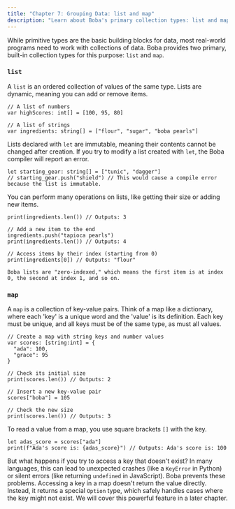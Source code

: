 ```yaml
---
title: "Chapter 7: Grouping Data: list and map"
description: "Learn about Boba's primary collection types: list and map."
---
```


While primitive types are the basic building blocks for data, most real-world programs need to work with collections of data. Boba provides two primary, built-in collection types for this purpose: `list` and `map`.

### `list`

A `list` is an ordered collection of values of the same type. Lists are dynamic, meaning you can add or remove items.

```boba
// A list of numbers
var highScores: int[] = [100, 95, 80]

// A list of strings
var ingredients: string[] = ["flour", "sugar", "boba pearls"]
```

Lists declared with `let` are immutable, meaning their contents cannot be changed after creation. If you try to modify a list created with `let`, the Boba compiler will report an error.

```boba
let starting_gear: string[] = ["tunic", "dagger"]
// starting_gear.push("shield") // This would cause a compile error because the list is immutable.
```

You can perform many operations on lists, like getting their size or adding new items.

```boba
print(ingredients.len()) // Outputs: 3

// Add a new item to the end
ingredients.push("tapioca pearls")
print(ingredients.len()) // Outputs: 4

// Access items by their index (starting from 0)
print(ingredients[0]) // Outputs: "flour"

Boba lists are "zero-indexed," which means the first item is at index 0, the second at index 1, and so on.
```

### `map`

A `map` is a collection of key-value pairs. Think of a map like a dictionary, where each 'key' is a unique word and the 'value' is its definition. Each key must be unique, and all keys must be of the same type, as must all values.

```boba
// Create a map with string keys and number values
var scores: [string:int] = {
  "ada": 100,
  "grace": 95
}

// Check its initial size
print(scores.len()) // Outputs: 2

// Insert a new key-value pair
scores["boba"] = 105

// Check the new size
print(scores.len()) // Outputs: 3
```

To read a value from a map, you use square brackets `[]` with the key.

```boba
let adas_score = scores["ada"]
print(f"Ada's score is: {adas_score}") // Outputs: Ada's score is: 100
```

But what happens if you try to access a key that doesn't exist? In many languages, this can lead to unexpected crashes (like a `KeyError` in Python) or silent errors (like returning `undefined` in JavaScript). Boba prevents these problems. Accessing a key in a map doesn't return the value directly. Instead, it returns a special `Option` type, which safely handles cases where the key might not exist. We will cover this powerful feature in a later chapter.